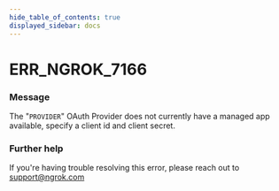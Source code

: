 ```yaml
---
hide_table_of_contents: true
displayed_sidebar: docs
---
```



# ERR_NGROK_7166

### Message
The "`PROVIDER`" OAuth Provider does not currently have a managed app available, specify a client id and client secret.

<ErrorDetails error='err_ngrok_7166' />


### Further help
If you're having trouble resolving this error, please reach out to [support@ngrok.com](mailto:support@ngrok.com?subject=Help%20with%20ERR_NGROK_7166)

